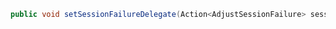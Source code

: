 ```c#
public void setSessionFailureDelegate(Action<AdjustSessionFailure> sessionFailureDelegate, string sceneName = "Adjust")
```
